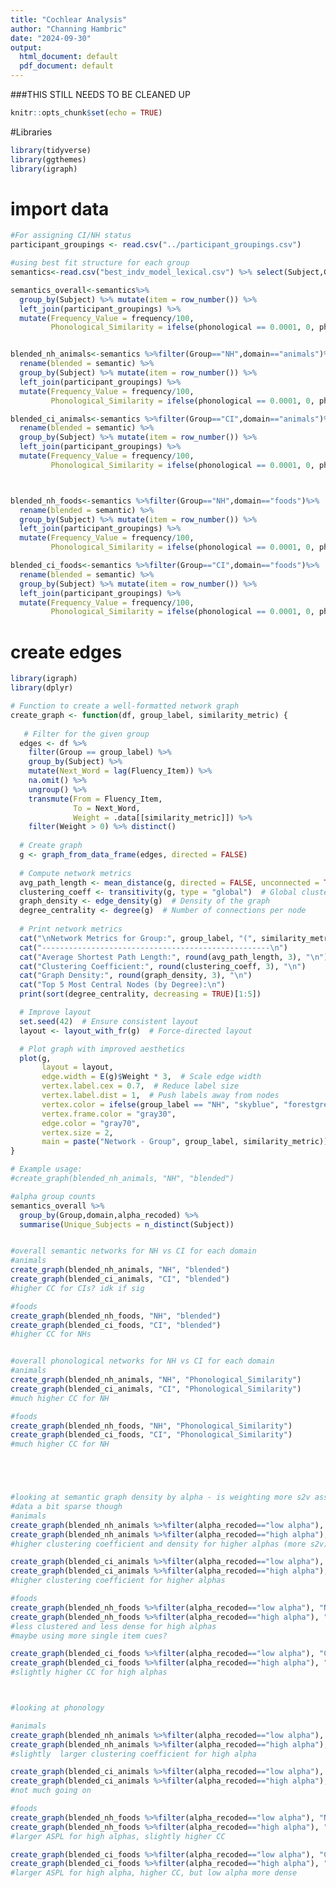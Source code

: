 ```yaml
---
title: "Cochlear Analysis"
author: "Channing Hambric"
date: "2024-09-30"
output:
  html_document: default
  pdf_document: default
---
```


###THIS STILL NEEDS TO BE CLEANED UP


```r
knitr::opts_chunk$set(echo = TRUE)
```

#Libraries
```r
library(tidyverse)
library(ggthemes)
library(igraph)
```
# import data
```r

#For assigning CI/NH status
participant_groupings <- read.csv("../participant_groupings.csv")

#using best fit structure for each group
semantics<-read.csv("best_indv_model_lexical.csv") %>% select(Subject,Group,domain,Fluency_Item,structure,semantic,phonological,frequency,alpha)

semantics_overall<-semantics%>%
  group_by(Subject) %>% mutate(item = row_number()) %>%
  left_join(participant_groupings) %>%
  mutate(Frequency_Value = frequency/100,
         Phonological_Similarity = ifelse(phonological == 0.0001, 0, phonological),alpha_recoded = ifelse(alpha > 0.4, "high alpha", "low alpha"))


blended_nh_animals<-semantics %>%filter(Group=="NH",domain=="animals")%>%
  rename(blended = semantic) %>% 
  group_by(Subject) %>% mutate(item = row_number()) %>%
  left_join(participant_groupings) %>%
  mutate(Frequency_Value = frequency/100,
         Phonological_Similarity = ifelse(phonological == 0.0001, 0, phonological),alpha_recoded = ifelse(alpha > 0.4, "high alpha", "low alpha"))

blended_ci_animals<-semantics %>%filter(Group=="CI",domain=="animals")%>%
  rename(blended = semantic) %>% 
  group_by(Subject) %>% mutate(item = row_number()) %>%
  left_join(participant_groupings) %>%
  mutate(Frequency_Value = frequency/100,
         Phonological_Similarity = ifelse(phonological == 0.0001, 0, phonological),alpha_recoded = ifelse(alpha > 0.4, "high alpha", "low alpha"))



blended_nh_foods<-semantics %>%filter(Group=="NH",domain=="foods")%>%
  rename(blended = semantic) %>% 
  group_by(Subject) %>% mutate(item = row_number()) %>%
  left_join(participant_groupings) %>%
  mutate(Frequency_Value = frequency/100,
         Phonological_Similarity = ifelse(phonological == 0.0001, 0, phonological),alpha_recoded = ifelse(alpha > 0.4, "high alpha", "low alpha"))

blended_ci_foods<-semantics %>%filter(Group=="CI",domain=="foods")%>%
  rename(blended = semantic) %>% 
  group_by(Subject) %>% mutate(item = row_number()) %>%
  left_join(participant_groupings) %>%
  mutate(Frequency_Value = frequency/100,
         Phonological_Similarity = ifelse(phonological == 0.0001, 0, phonological),alpha_recoded = ifelse(alpha > 0.4, "high alpha", "low alpha"))


```
# create edges

```r
library(igraph)
library(dplyr)

# Function to create a well-formatted network graph
create_graph <- function(df, group_label, similarity_metric) {
  
   # Filter for the given group
  edges <- df %>%
    filter(Group == group_label) %>%
    group_by(Subject) %>%
    mutate(Next_Word = lag(Fluency_Item)) %>%
    na.omit() %>%
    ungroup() %>%
    transmute(From = Fluency_Item, 
              To = Next_Word, 
              Weight = .data[[similarity_metric]]) %>%
    filter(Weight > 0) %>% distinct()
  
  # Create graph
  g <- graph_from_data_frame(edges, directed = FALSE)
  
  # Compute network metrics
  avg_path_length <- mean_distance(g, directed = FALSE, unconnected = TRUE)  # Handle disconnected components
  clustering_coeff <- transitivity(g, type = "global")  # Global clustering coefficient
  graph_density <- edge_density(g)  # Density of the graph
  degree_centrality <- degree(g)  # Number of connections per node
  
  # Print network metrics
  cat("\nNetwork Metrics for Group:", group_label, "(", similarity_metric, ")\n")
  cat("---------------------------------------------------\n")
  cat("Average Shortest Path Length:", round(avg_path_length, 3), "\n")
  cat("Clustering Coefficient:", round(clustering_coeff, 3), "\n")
  cat("Graph Density:", round(graph_density, 3), "\n")
  cat("Top 5 Most Central Nodes (by Degree):\n")
  print(sort(degree_centrality, decreasing = TRUE)[1:5])

  # Improve layout
  set.seed(42)  # Ensure consistent layout
  layout <- layout_with_fr(g)  # Force-directed layout

  # Plot graph with improved aesthetics
  plot(g, 
       layout = layout,
       edge.width = E(g)$Weight * 3,  # Scale edge width
       vertex.label.cex = 0.7,  # Reduce label size
       vertex.label.dist = 1,  # Push labels away from nodes
       vertex.color = ifelse(group_label == "NH", "skyblue", "forestgreen"),  # Color nodes by group
       vertex.frame.color = "gray30",
       edge.color = "gray70",
       vertex.size = 2,
       main = paste("Network - Group", group_label, similarity_metric))
}

# Example usage:
#create_graph(blended_nh_animals, "NH", "blended")
```


```r

#alpha group counts
semantics_overall %>%
  group_by(Group,domain,alpha_recoded) %>%
  summarise(Unique_Subjects = n_distinct(Subject))


#overall semantic networks for NH vs CI for each domain
#animals
create_graph(blended_nh_animals, "NH", "blended")
create_graph(blended_ci_animals, "CI", "blended")
#higher CC for CIs? idk if sig

#foods
create_graph(blended_nh_foods, "NH", "blended")
create_graph(blended_ci_foods, "CI", "blended")
#higher CC for NHs


#overall phonological networks for NH vs CI for each domain
#animals
create_graph(blended_nh_animals, "NH", "Phonological_Similarity")
create_graph(blended_ci_animals, "CI", "Phonological_Similarity")
#much higher CC for NH

#foods
create_graph(blended_nh_foods, "NH", "Phonological_Similarity")
create_graph(blended_ci_foods, "CI", "Phonological_Similarity")
#much higher CC for NH





#looking at semantic graph density by alpha - is weighting more s2v assc with a more or less connected network
#data a bit sparse though
#animals
create_graph(blended_nh_animals %>%filter(alpha_recoded=="low alpha"), "NH", "blended")
create_graph(blended_nh_animals %>%filter(alpha_recoded=="high alpha"), "NH", "blended")
#higher clustering coefficient and density for higher alphas (more s2v)

create_graph(blended_ci_animals %>%filter(alpha_recoded=="low alpha"), "CI", "blended")
create_graph(blended_ci_animals %>%filter(alpha_recoded=="high alpha"), "CI", "blended")
#higher clustering coefficient for higher alphas

#foods
create_graph(blended_nh_foods %>%filter(alpha_recoded=="low alpha"), "NH", "blended")
create_graph(blended_nh_foods %>%filter(alpha_recoded=="high alpha"), "NH", "blended")
#less clustered and less dense for high alphas
#maybe using more single item cues?

create_graph(blended_ci_foods %>%filter(alpha_recoded=="low alpha"), "CI", "blended")
create_graph(blended_ci_foods %>%filter(alpha_recoded=="high alpha"), "CI", "blended")
#slightly higher CC for high alphas



#looking at phonology

#animals
create_graph(blended_nh_animals %>%filter(alpha_recoded=="low alpha"), "NH", "Phonological_Similarity")
create_graph(blended_nh_animals %>%filter(alpha_recoded=="high alpha"), "NH", "Phonological_Similarity")
#slightly  larger clustering coefficient for high alpha

create_graph(blended_ci_animals %>%filter(alpha_recoded=="low alpha"), "CI", "Phonological_Similarity")
create_graph(blended_ci_animals %>%filter(alpha_recoded=="high alpha"), "CI", "Phonological_Similarity")
#not much going on

#foods
create_graph(blended_nh_foods %>%filter(alpha_recoded=="low alpha"), "NH", "Phonological_Similarity")
create_graph(blended_nh_foods %>%filter(alpha_recoded=="high alpha"), "NH", "Phonological_Similarity")
#larger ASPL for high alphas, slightly higher CC

create_graph(blended_ci_foods %>%filter(alpha_recoded=="low alpha"), "CI", "Phonological_Similarity")
create_graph(blended_ci_foods %>%filter(alpha_recoded=="high alpha"), "CI", "Phonological_Similarity")
#larger ASPL for high alpha, higher CC, but low alpha more dense
```


